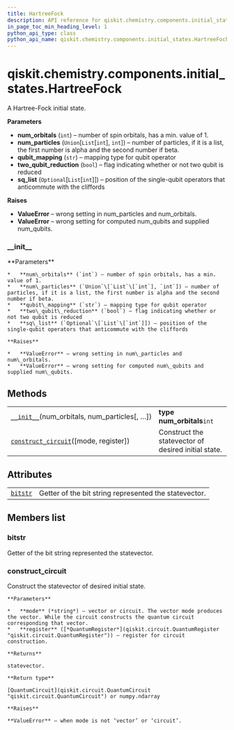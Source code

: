 ```yaml
---
title: HartreeFock
description: API reference for qiskit.chemistry.components.initial_states.HartreeFock
in_page_toc_min_heading_level: 1
python_api_type: class
python_api_name: qiskit.chemistry.components.initial_states.HartreeFock
---
```


# qiskit.chemistry.components.initial\_states.HartreeFock

<Class id="qiskit.chemistry.components.initial_states.HartreeFock" isDedicatedPage={true} github="https://github.com/qiskit-community/qiskit-aqua/tree/stable/0.9/qiskit/chemistry/components/initial_states/hartree_fock.py" signature="HartreeFock(num_orbitals, num_particles, qubit_mapping='parity', two_qubit_reduction=True, sq_list=None)" modifiers="class">
  A Hartree-Fock initial state.

  **Parameters**

  *   **num\_orbitals** (`int`) – number of spin orbitals, has a min. value of 1.
  *   **num\_particles** (`Union`\[`List`\[`int`], `int`]) – number of particles, if it is a list, the first number is alpha and the second number if beta.
  *   **qubit\_mapping** (`str`) – mapping type for qubit operator
  *   **two\_qubit\_reduction** (`bool`) – flag indicating whether or not two qubit is reduced
  *   **sq\_list** (`Optional`\[`List`\[`int`]]) – position of the single-qubit operators that anticommute with the cliffords

  **Raises**

  *   **ValueError** – wrong setting in num\_particles and num\_orbitals.
  *   **ValueError** – wrong setting for computed num\_qubits and supplied num\_qubits.

  ### \_\_init\_\_

  <Function id="qiskit.chemistry.components.initial_states.HartreeFock.__init__" signature="__init__(num_orbitals, num_particles, qubit_mapping='parity', two_qubit_reduction=True, sq_list=None)">
    **Parameters**

    *   **num\_orbitals** (`int`) – number of spin orbitals, has a min. value of 1.
    *   **num\_particles** (`Union`\[`List`\[`int`], `int`]) – number of particles, if it is a list, the first number is alpha and the second number if beta.
    *   **qubit\_mapping** (`str`) – mapping type for qubit operator
    *   **two\_qubit\_reduction** (`bool`) – flag indicating whether or not two qubit is reduced
    *   **sq\_list** (`Optional`\[`List`\[`int`]]) – position of the single-qubit operators that anticommute with the cliffords

    **Raises**

    *   **ValueError** – wrong setting in num\_particles and num\_orbitals.
    *   **ValueError** – wrong setting for computed num\_qubits and supplied num\_qubits.
  </Function>

  ## Methods

  |                                                                                                                                                                                                |                                                     |
  | ---------------------------------------------------------------------------------------------------------------------------------------------------------------------------------------------- | --------------------------------------------------- |
  | [`__init__`](#qiskit.chemistry.components.initial_states.HartreeFock.__init__ "qiskit.chemistry.components.initial_states.HartreeFock.__init__")(num\_orbitals, num\_particles\[, …])          | **type num\_orbitals**`int`                         |
  | [`construct_circuit`](#qiskit.chemistry.components.initial_states.HartreeFock.construct_circuit "qiskit.chemistry.components.initial_states.HartreeFock.construct_circuit")(\[mode, register]) | Construct the statevector of desired initial state. |

  ## Attributes

  |                                                                                                                                            |                                                       |
  | ------------------------------------------------------------------------------------------------------------------------------------------ | ----------------------------------------------------- |
  | [`bitstr`](#qiskit.chemistry.components.initial_states.HartreeFock.bitstr "qiskit.chemistry.components.initial_states.HartreeFock.bitstr") | Getter of the bit string represented the statevector. |

  ## Members list

  ### bitstr

  <Attribute id="qiskit.chemistry.components.initial_states.HartreeFock.bitstr">
    Getter of the bit string represented the statevector.
  </Attribute>

  ### construct\_circuit

  <Function id="qiskit.chemistry.components.initial_states.HartreeFock.construct_circuit" signature="construct_circuit(mode='circuit', register=None)">
    Construct the statevector of desired initial state.

    **Parameters**

    *   **mode** (*string*) – vector or circuit. The vector mode produces the vector. While the circuit constructs the quantum circuit corresponding that vector.
    *   **register** ([*QuantumRegister*](qiskit.circuit.QuantumRegister "qiskit.circuit.QuantumRegister")) – register for circuit construction.

    **Returns**

    statevector.

    **Return type**

    [QuantumCircuit](qiskit.circuit.QuantumCircuit "qiskit.circuit.QuantumCircuit") or numpy.ndarray

    **Raises**

    **ValueError** – when mode is not ‘vector’ or ‘circuit’.
  </Function>
</Class>

